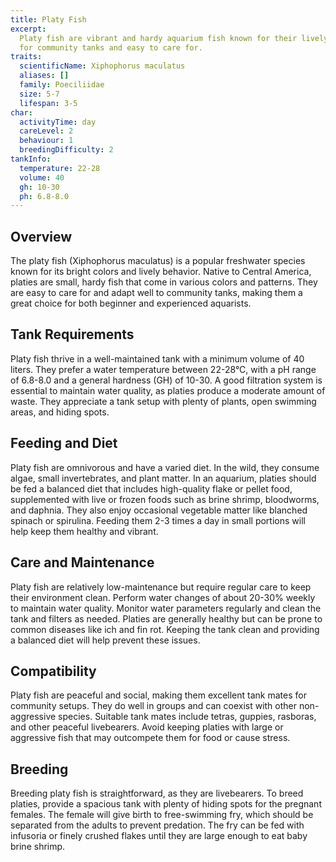 ```yaml
---
title: Platy Fish
excerpt:
  Platy fish are vibrant and hardy aquarium fish known for their lively behavior and varied colorations. They are ideal
  for community tanks and easy to care for.
traits:
  scientificName: Xiphophorus maculatus
  aliases: []
  family: Poeciliidae
  size: 5-7
  lifespan: 3-5
char:
  activityTime: day
  careLevel: 2
  behaviour: 1
  breedingDifficulty: 2
tankInfo:
  temperature: 22-28
  volume: 40
  gh: 10-30
  ph: 6.8-8.0
---
```


## Overview

The platy fish (Xiphophorus maculatus) is a popular freshwater species known for its bright colors and lively behavior.
Native to Central America, platies are small, hardy fish that come in various colors and patterns. They are easy to care
for and adapt well to community tanks, making them a great choice for both beginner and experienced aquarists.

## Tank Requirements

Platy fish thrive in a well-maintained tank with a minimum volume of 40 liters. They prefer a water temperature between
22-28°C, with a pH range of 6.8-8.0 and a general hardness (GH) of 10-30. A good filtration system is essential to
maintain water quality, as platies produce a moderate amount of waste. They appreciate a tank setup with plenty of
plants, open swimming areas, and hiding spots.

## Feeding and Diet

Platy fish are omnivorous and have a varied diet. In the wild, they consume algae, small invertebrates, and plant
matter. In an aquarium, platies should be fed a balanced diet that includes high-quality flake or pellet food,
supplemented with live or frozen foods such as brine shrimp, bloodworms, and daphnia. They also enjoy occasional
vegetable matter like blanched spinach or spirulina. Feeding them 2-3 times a day in small portions will help keep them
healthy and vibrant.

## Care and Maintenance

Platy fish are relatively low-maintenance but require regular care to keep their environment clean. Perform water
changes of about 20-30% weekly to maintain water quality. Monitor water parameters regularly and clean the tank and
filters as needed. Platies are generally healthy but can be prone to common diseases like ich and fin rot. Keeping the
tank clean and providing a balanced diet will help prevent these issues.

## Compatibility

Platy fish are peaceful and social, making them excellent tank mates for community setups. They do well in groups and
can coexist with other non-aggressive species. Suitable tank mates include tetras, guppies, rasboras, and other peaceful
livebearers. Avoid keeping platies with large or aggressive fish that may outcompete them for food or cause stress.

## Breeding

Breeding platy fish is straightforward, as they are livebearers. To breed platies, provide a spacious tank with plenty
of hiding spots for the pregnant females. The female will give birth to free-swimming fry, which should be separated
from the adults to prevent predation. The fry can be fed with infusoria or finely crushed flakes until they are large
enough to eat baby brine shrimp.
